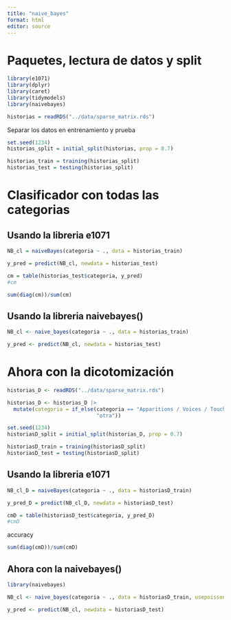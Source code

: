 ```yaml
---
title: "naive_bayes"
format: html
editor: source
---
```

# Paquetes, lectura de datos y split
```r
library(e1071)
library(dplyr)
library(caret)
library(tidymodels)
library(naivebayes)
```

```r
historias = readRDS("../data/sparse_matrix.rds")
```

Separar los datos en entrenamiento y prueba

```r
set.seed(1234)
historias_split = initial_split(historias, prop = 0.7)
```

```r
historias_train = training(historias_split)
historias_test = testing(historias_split)
```

# Clasificador con todas las categorias
## Usando la libreria e1071

```r
NB_cl = naiveBayes(categoria ~ ., data = historias_train)
```

```r
y_pred = predict(NB_cl, newdata = historias_test)
```

```r
cm = table(historias_test$categoria, y_pred)
#cm
```

```r
sum(diag(cm))/sum(cm)
```

## Usando la libreria naivebayes()
```r
NB_cl <- naive_bayes(categoria ~ ., data = historias_train)
```

```r
y_pred <- predict(NB_cl, newdata = historias_test)
```

# Ahora con la dicotomización

```r
historias_D <- readRDS("../data/sparse_matrix.rds")

historias_D <- historias_D |>
  mutate(categoria = if_else(categoria == "Apparitions / Voices / Touches", "Apparitions / Voices / Touches",
                             "otra"))

```

```r
set.seed(1234)
historiasD_split = initial_split(historias_D, prop = 0.7)
```

```r
historiasD_train = training(historiasD_split)
historiasD_test = testing(historiasD_split)
```

## Usando la libreria e1071
```r
NB_cl_D = naiveBayes(categoria ~ ., data = historiasD_train)
```

```r
y_pred_D = predict(NB_cl_D, newdata = historiasD_test)
```

```r
cmD = table(historiasD_test$categoria, y_pred_D)
#cmD
```

accuracy
```r
sum(diag(cmD))/sum(cmD)
```


## Ahora con la naivebayes()
```r
library(naivebayes)

NB_cl <- naive_bayes(categoria ~ ., data = historiasD_train, usepoisson = TRUE, laplace = 0)
```

```r
y_pred <- predict(NB_cl, newdata = historiasD_test)
```
